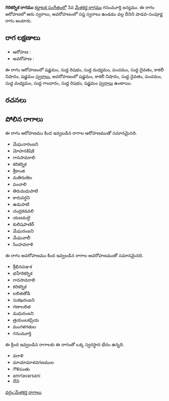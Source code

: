 {{Infobox ragam
	| name          	= గిరికర్నిక
	| synonym	    	= 
	| mela          	= 
	| chakra        	= 
	| janaka        	= 
	| type          	= శాడవ-సంపూర్ణ
	| arohanam      	= {{svaraC|S|R1|M1|P|D1|N3|S'}} 
	| avarohanam    	= {{svaraC|S'|N3|D1|P|M1|G1|R1|S}}
	| jeeva         	=
	| chhaya        	=
	| nyasa         	=
	| vishesha      	= 
	| equivalent  		= 
}}
{{కర్ణాటక సంగీత రాగాలు}}
'''గిరికర్నిక రాగము''' [[కర్ణాటక సంగీతం]]లో 3వ [[మేళకర్త రాగము]] గనంమూర్తి జన్యము.  ఈ రాగం ఆరోహణలో ఆరు స్వరాలు, అవరోహణంలో సప్త స్వరాలు ఉండడం వల్ల దీనిని షాడవ-సంపూర్ణ రాగం అంటారు.


==రాగ లక్షణాలు==


* ఆరోహణ : {{svaraC|S|R1|M1|P|D1|N3|S'}} 
* అవరోహణ : {{svaraC|S'|N3|D1|P|M1|G1|R1|S}}

ఈ రాగం ఆరోహణంలో షడ్జమం, సుద్ద రిషభం, సుద్ద మధ్యమం, పంచమం, సుద్ద దైవతం, కాకలీ నిషాదం, షడ్జమం [[స్వరాలు]], అవరోహణంలో షడ్జమం, కాకలీ నిషాదం, సుద్ద దైవతం, పంచమం, సుద్ద మధ్యమం, సుద్ద గాంధారం, సుద్ద రిషభం, షడ్జమం [[స్వరాలు]] ఉంటాయి.

==రచనలు==



==పోలిన రాగాలు==
ఈ రాగం ఆరోహణము కింద ఇవ్వబడిన రాగాల ఆరోహణముతో సమానమైనది.
* మేఘనారంజని
* మోహనకిషికి
* గానసావరాలి
* కరికర్నిక
* శ్రీకాంత
* మతిరుణెల
* పంచాలి
* తిరుమధుపాటి
* కారువర్ధని
* ఉడుపాటి
* చంద్రకడవలి
* యణమలై
* కులిషపాణిర్
* మేఘరంజని
* మేఘవాలీ
* సింహవరాళి

ఈ రాగం అవరోహణము కింద ఇవ్వబడిన రాగాల అవరోహణముతో సమానమైనది.
* శ్రీభినపఞశ
* భహేరికర్నిక
* గానసావరాలి
* కరికర్నిక
* లలితతోడి
* సుకఖరంజని
* గణాలలిత
* మధురంజని
* త్రయంబకప్రియ
* మంగళగతుల
* గనంమూర్తి

ఈ క్రింద ఇవ్వబడిన రాగాలకు ఈ రాగంతో ఒక్క స్వరస్థాన భేదం ఉన్నది.
* వరాళి
* మాయామాళవగణముల
* గౌళిపంతు
* amrtavarsani
* దేవి



[[వర్గం:మేళకర్త రాగాలు]]